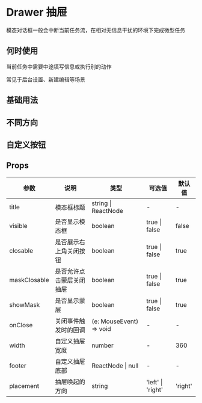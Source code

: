 # Drawer 抽屉

模态对话框一般会中断当前任务流，在相对无信息干扰的环境下完成微型任务

## 何时使用

当前任务中需要中途填写信息或执行别的动作

常见于后台设置、新建编辑等场景

## 基础用法


<DemoBase />

## 不同方向


<DemoPlacement />

## 自定义按钮


<DemoBtn />

## Props

| 参数         | 说明                     | 类型                    | 可选值            | 默认值  |
| ------------ | ------------------------ | ----------------------- | ----------------- | ------- |
| title        | 模态框标题               | string \| ReactNode     | -                 | -       |
| visible      | 是否显示模态框           | boolean                 | true \| false     | false   |
| closable     | 是否展示右上角关闭按钮   | boolean                 | true \| false     | true    |
| maskClosable | 是否允许点击蒙层关闭抽屉 | boolean                 | true \| false     | true    |
| showMask     | 是否显示蒙层             | boolean                 | true \| false     | true    |
| onClose      | 关闭事件触发时的回调     | (e: MouseEvent) => void | -                 | -       |
| width        | 自定义抽屉宽度           | number                  | -                 | 360     |
| footer       | 自定义抽屉底部           | ReactNode \| null       | -                 | -       |
| placement    | 抽屉唤起的方向           | string                  | 'left' \| 'right' | 'right' |
